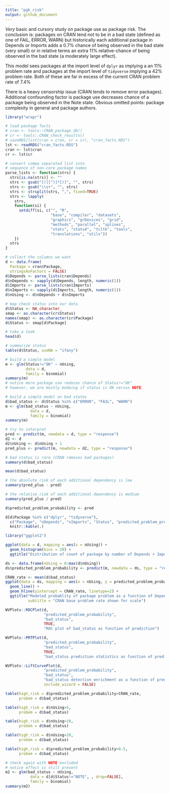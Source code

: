 ```yaml
---
title: "pgk_risk"
output: github_document
---
```


*Very* basic and cursory study on package use as package risk.  The conclusion is: packages on CRAN tend not to be in a bad state (defined as one of FAIL, ERROR, WARN) but historically each additional package in Depends or Imports adds a 0.7% chance of being observed in the bad state (very small) or in relative terms an extra 11% relative-chance of being observed in the bad state (a moderately large effect). 

This model sees packages at the import level of `dplyr` as implying a an 11% problem rate and packages at the import level of `tidyverse` implying a 42% problem rate.  Both of these are far in excess of the current CRAN problem rate of 7.4%

There is a heavy censorship issue (CRAN tends to remove error packages). Additional confounding factor is package use decreases chance of a package being observed in the Note state.  Obvious omitted points: package complexity in general and package authors.

```r
library("wrapr")

# load package facts
# cran <- tools::CRAN_package_db()
# cr <- tools::CRAN_check_results()
# saveRDS(list(cran = cran, cr = cr), "cran_facts.RDS")
lst <- readRDS("cran_facts.RDS")
cran <- lst$cran
cr <- lst$cr

# convert comma separated list into
# sequence of non-core package names
parse_lists <- function(strs) {
  strs[is.na(strs)] <- ""
  strs <- gsub("[(][^)]*[)]", "", strs)
  strs <- gsub("\\s+", "", strs)
  strs <- strsplit(strs, ",", fixed=TRUE)
  strs <- lapply(
    strs,
    function(si) {
      setdiff(si, c("", "R", 
                    "base", "compiler", "datasets", 
                    "graphics", "grDevices", "grid",
                    "methods", "parallel", "splines", 
                    "stats", "stats4", "tcltk", "tools",
                    "translations", "utils"))
    })
  strs
}

# collect the columns we want
d <- data.frame(
  Package = cran$Package,
  stringsAsFactors = FALSE)
d$Depends <- parse_lists(cran$Depends)
d$nDepends <- vapply(d$Depends, length, numeric(1))
d$Imports <- parse_lists(cran$Imports)
d$nImports <- vapply(d$Imports, length, numeric(1))
d$nUsing <- d$nDepends + d$nImports

# map check status into our data
d$Status <- NA_character_
smap <- as.character(cr$Status)
names(smap) <- as.character(cr$Package)
d$Status <- smap[d$Package]

# take a look
head(d)

# summarize status
table(d$Status, useNA = "ifany")

# build a simple model
m <- glm(Status!="OK" ~ nUsing,
         data = d,
         family = binomial)
summary(m)
# notice more package use reduces chance of Status!="OK"
# however, we are mostly modeing if status is OK versus NOTE.

# build a simple model on bad states
d$bad_status <- d$Status %in% c("ERROR", "FAIL", "WARN")
m <- glm(bad_status ~ nUsing,
           data = d,
           family = binomial)
summary(m)

# try to interpret
pred <- predict(m, newdata = d, type = "response")
d2 <- d
d2$nUsing <- d$nUsing + 1
pred_plus <- predict(m, newdata = d2, type = "response")

# bad status is rare (CRAN removes bad packages)
summary(d$bad_status)

mean(d$bad_status)

# the absolute risk of each additional dependency is low
summary(pred_plus - pred)

# the relative risk of each additional dependency is medium
summary(pred_plus / pred)

d$predicted_problem_probability <- pred

d[d$Package %in% c("dplyr", "tidyverse"), 
  c("Package", "nDepends", "nImports", "Status", "predicted_problem_probability")] %.>%
  knitr::kable(.)

library("ggplot2")

ggplot(data = d, mapping = aes(x = nUsing)) +
  geom_histogram(bins = 20) + 
  ggtitle("Distribution of count of package by number of Depends + Imports")

ds <- data.frame(nUsing = 0:max(d$nUsing))
ds$predicted_problem_probability <- predict(m, newdata = ds, type = "response")

CRAN_rate <- mean(d$bad_status)
ggplot(data = ds, mapping = aes(x = nUsing, y = predicted_problem_probability)) +
  geom_line() +
  geom_hline(yintercept = CRAN_rate, linetype=2) +
  ggtitle("Modeled probablity of package problem as a function of Depends + Imports",
          subtitle = "CRAN base problem rate shown for scale")

WVPlots::ROCPlot(d, 
                 "predicted_problem_probability",
                 "bad_status", 
                 TRUE, 
                 "ROC plot of bad_status as function of prediction")

WVPlots::PRTPlot(d, 
                 "predicted_problem_probability",
                 "bad_status", 
                 TRUE, 
                 "bad_status prediction statistics as function of prediction")

WVPlots::LiftCurvePlot(d, 
                 "predicted_problem_probability",
                 "bad_status", 
                 "bad_status detection enrichment as a function of prediction",
                 include_wizard = FALSE)

table(high_risk = d$predicted_problem_probability>CRAN_rate, 
      probem = d$bad_status)

table(high_risk = d$nUsing>5, 
      probem = d$bad_status)

table(high_risk = d$nUsing>10, 
      probem = d$bad_status)

table(high_risk = d$nUsing>20, 
      probem = d$bad_status)

table(high_risk = d$predicted_problem_probability>0.5, 
      probem = d$bad_status)

# check again with NOTE excluded
# notice effect is still present
m2 <- glm(bad_status ~ nUsing,
           data = d[d$Status!="NOTE", , drop=FALSE],
           family = binomial)
summary(m2)
```

